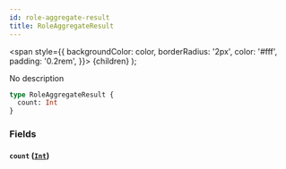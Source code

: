 ```yaml
---
id: role-aggregate-result
title: RoleAggregateResult
---
```


<span
style={{
      backgroundColor: color,
      borderRadius: '2px',
      color: '#fff',
      padding: '0.2rem',
    }}>
{children}
</span>
);

No description

```graphql
type RoleAggregateResult {
  count: Int
}
```

### Fields

#### `count` ([`Int`](/docs/schema/scalars/int))

